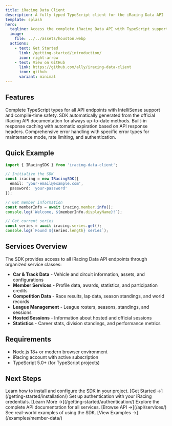 ```yaml
---
title: iRacing Data Client
description: A fully typed TypeScript client for the iRacing Data API
template: splash
hero:
  tagline: Access the complete iRacing Data API with TypeScript support, automatic caching, and comprehensive error handling
  image:
    file: ../../assets/houston.webp
  actions:
    - text: Get Started
      link: /getting-started/introduction/
      icon: right-arrow
    - text: View on GitHub
      link: https://github.com/ally/iracing-data-client
      icon: github
      variant: minimal
---
```



## Features

<CardGrid stagger>
	<Card title="Fully Typed" icon="document">
		Complete TypeScript types for all API endpoints with IntelliSense support and compile-time safety.
	</Card>
	<Card title="Auto-Generated" icon="rocket">
		SDK automatically generated from the official iRacing API documentation for always up-to-date methods.
	</Card>
	<Card title="Smart Caching" icon="laptop">
		Built-in response caching with automatic expiration based on API response headers.
	</Card>
	<Card title="Error Handling" icon="warning">
		Comprehensive error handling with specific error types for maintenance mode, rate limiting, and authentication.
	</Card>
</CardGrid>

## Quick Example

```typescript
import { IRacingSDK } from 'iracing-data-client';

// Initialize the SDK
const iracing = new IRacingSDK({
  email: 'your-email@example.com',
  password: 'your-password'
});

// Get member information
const memberInfo = await iracing.member.info();
console.log(`Welcome, ${memberInfo.displayName}!`);

// Get current series
const series = await iracing.series.get();
console.log(`Found ${series.length} series`);
```

## Services Overview

The SDK provides access to all iRacing Data API endpoints through organized service classes:

- **Car & Track Data** - Vehicle and circuit information, assets, and configurations
- **Member Services** - Profile data, awards, statistics, and participation credits
- **Competition Data** - Race results, lap data, season standings, and world records
- **League Management** - League rosters, seasons, standings, and sessions
- **Hosted Sessions** - Information about hosted and official sessions
- **Statistics** - Career stats, division standings, and performance metrics

## Requirements

- Node.js 18+ or modern browser environment
- iRacing account with active subscription
- TypeScript 5.0+ (for TypeScript projects)

## Next Steps

<CardGrid>
	<Card title="Installation" icon="download">
		Learn how to install and configure the SDK in your project.
		[Get Started →](/getting-started/installation/)
	</Card>
	<Card title="Authentication" icon="key">
		Set up authentication with your iRacing credentials.
		[Learn More →](/getting-started/authentication/)
	</Card>
	<Card title="API Reference" icon="open-book">
		Explore the complete API documentation for all services.
		[Browse API →](/api/services/)
	</Card>
	<Card title="Examples" icon="code">
		See real-world examples of using the SDK.
		[View Examples →](/examples/member-data/)
	</Card>
</CardGrid>